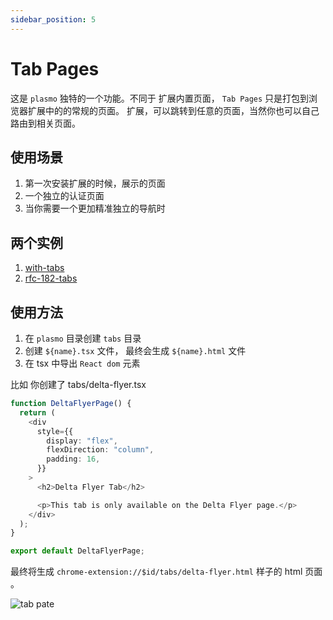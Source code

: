 ```yaml
---
sidebar_position: 5
---
```


# Tab Pages

这是 `plasmo` 独特的一个功能。不同于 扩展内置页面， `Tab Pages` 只是打包到浏览器扩展中的的常规的页面。
扩展，可以跳转到任意的页面，当然你也可以自己路由到相关页面。

## 使用场景

1. 第一次安装扩展的时候，展示的页面
2. 一个独立的认证页面
3. 当你需要一个更加精准独立的导航时

## 两个实例

1. [with-tabs](https://github.com/PlasmoHQ/examples/tree/main/with-tabs)
2. [rfc-182-tabs](https://github.com/PlasmoHQ/plasmo-test/tree/main/rfc/rfc-182-tabs)

## 使用方法

1. 在 `plasmo` 目录创建 `tabs` 目录
2. 创建 `${name}.tsx` 文件， 最终会生成 `${name}.html` 文件
3. 在 tsx 中导出 `React dom` 元素

比如 你创建了 tabs/delta-flyer.tsx

```typescript
function DeltaFlyerPage() {
  return (
    <div
      style={{
        display: "flex",
        flexDirection: "column",
        padding: 16,
      }}
    >
      <h2>Delta Flyer Tab</h2>

      <p>This tab is only available on the Delta Flyer page.</p>
    </div>
  );
}

export default DeltaFlyerPage;
```

最终将生成 `chrome-extension://$id/tabs/delta-flyer.html` 样子的 html 页面 。

![tab pate](./tabpage.jpg)
